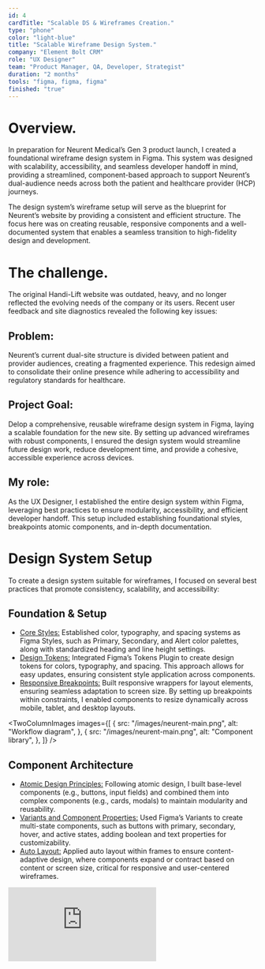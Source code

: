 ```yaml
---
id: 4
cardTitle: "Scalable DS & Wireframes Creation."
type: "phone"
color: "light-blue"
title: "Scalable Wireframe Design System."
company: "Element Bolt CRM"
role: "UX Designer"
team: "Product Manager, QA, Developer, Strategist"
duration: "2 months"
tools: "figma, figma, figma"
finished: "true"
---
```


<FullWidthImage
  src="/images/neurent-main.png"
  alt="Element Bolt Dashboard Interface"
/>

# Overview.

In preparation for Neurent Medical’s Gen 3 product launch, I created a foundational wireframe design system in Figma. This system was designed with scalability, accessibility, and seamless developer handoff in mind, providing a streamlined, component-based approach to support Neurent’s dual-audience needs across both the patient and healthcare provider (HCP) journeys.

The design system’s wireframe setup will serve as the blueprint for Neurent’s website by providing a consistent and efficient structure. The focus here was on creating reusable, responsive components and a well-documented system that enables a seamless transition to high-fidelity design and development.

# The challenge.

The original Handi-Lift website was outdated, heavy, and no longer reflected the evolving needs of the company or its users. Recent user feedback and site diagnostics revealed the following key issues:

## Problem:
Neurent’s current dual-site structure is divided between patient and provider audiences, creating a fragmented experience. This redesign aimed to consolidate their online presence while adhering to accessibility and regulatory standards for healthcare.

## Project Goal:
Delop a comprehensive, reusable wireframe design system in Figma, laying a scalable foundation for the new site. By setting up advanced wireframes with robust components, I ensured the design system would streamline future design work, reduce development time, and provide a cohesive, accessible experience across devices.

## My role:
As the UX Designer, I established the entire design system within Figma, leveraging best practices to ensure modularity, accessibility, and efficient developer handoff. This setup included establishing foundational styles, breakpoints atomic components, and in-depth documentation.

# Design System Setup

To create a design system suitable for wireframes, I focused on several best practices that promote consistency, scalability, and accessibility:

## Foundation & Setup

- <u>Core Styles:</u> Established color, typography, and spacing systems as Figma
  Styles, such as Primary, Secondary, and Alert color palettes, along with standardized
  heading and line height settings.
- <u>Design Tokens:</u> Integrated Figma’s Tokens Plugin to create design tokens
  for colors, typography, and spacing. This approach allows for easy updates, ensuring
  consistent style application across components.
- <u>Responsive Breakpoints:</u> Built responsive wrappers for layout elements, ensuring
  seamless adaptation to screen size. By setting up breakpoints within constraints,
  I enabled components to resize dynamically across mobile, tablet, and desktop layouts.

<TwoColumnImages
  images={[
    {
      src: "/images/neurent-main.png",
      alt: "Workflow diagram",
    },
    {
      src: "/images/neurent-main.png",
      alt: "Component library",
    },
  ]}
/>

## Component Architecture

- <u>Atomic Design Principles:</u> Following atomic design, I built base-level components
  (e.g., buttons, input fields) and combined them into complex components (e.g.,
  cards, modals) to maintain modularity and reusability.
- <u>Variants and Component Properties:</u> Used Figma’s Variants to create multi-state
  components, such as buttons with primary, secondary, hover, and active states,
  adding boolean and text properties for customizability.
- <u>Auto Layout:</u> Applied auto layout within frames to ensure content-adaptive
  design, where components expand or contract based on content or screen size, critical
  for responsive and user-centered wireframes.

<div style={{ marginTop: '30px', position: 'relative', width: '100%', maxWidth: '1100px', paddingTop: '56.25%', borderRadius: '10px', overflow: 'hidden', marginLeft: 'auto', marginRight: 'auto' }}>
  <iframe 
    src="https://embed.figma.com/design/h2uduBPcH39Tdkii7Pud9v/Enric-UX-%2F-Product-Design?node-id=2064-7874&embed-host=share"
    style={{ position: 'absolute', top: 0, left: 0, width: '100%', height: '100%', borderRadius: '10px' }}
    frameBorder="0"
    allowFullScreen
  />
</div>

## Scalability & Consistency

- <u>Global Components and Libraries:</u> Set up a Team Library, organizing components
  by type and function with a clear naming convention for easy navigation. This ensures
  all design assets are centralized, making the system scalable for future needs.
- <u>Flexible Component Wrappers:</u> Built wrappers that can hold varying content
  types without altering the main structure, ideal for modals and panels, ensuring
  consistency without rigid layouts.
- <u>Icon System:</u> Designed an icon component system, allowing icons to be swapped
  seamlessly using instance properties, ensuring visual consistency and reducing
  duplication.

## Design System Governance

- <u>Regular Audits & Updates:</u> Established a schedule for periodic audits to ensure the system remains aligned with Neurent’s evolving needs.
- <u>Component Versioning:</u>Used Figma’s Team Library update notifications to document component changes, minimizing workflow disruptions and maintaining alignment across teams.

# Key Deliverables & Impact.

The advanced wireframe design system provided a structured, modular foundation that addressed Neurent’s goals, from enhanced usability to consistent, scalable design elements:

- <u>Unified User Flow:</u> A streamlined layout for patients and HCPs with tailored
  components, improving navigation and engagement.
- <u>Conversion-Ready Layouts:</u> Optimized navigation elements and CTAs within
  wireframes to enhance user experience and encourage conversions.
- <u>Accessible, Responsive Structure:</u> A robust framework that adapts to different
  screen sizes and meets WCAG 2.2 standards, providing an inclusive experience.

<ThreeColumnImages
  images={[
    {
      src: "/images/neurent-wi1.png",
      alt: "Search interface",
    },
    {
      src: "/images/neurent-wi2.png",
      alt: "Chat interface",
    },
    {
      src: "/images/neurent-wi3.png",
      alt: "Control cards",
    },
  ]}
/>

<ThreeColumnImages
  images={[
    {
      src: "/images/neurent-wi4.png",
      alt: "Search interface",
    },
    {
      src: "/images/neurent-wi5.png",
      alt: "Chat interface",
    },
    {
      src: "/images/neurent-wi6.png",
      alt: "Control cards",
    },
  ]}
/>

# Reflection & Next Steps.

This wireframe phase underscored the value of a well-structured, modular design system in accelerating development and ensuring consistency across devices. Moving forward, the high-fidelity phase will apply brand elements to this foundation, creating a polished, accessible digital presence ready for Neurent’s Gen 3 launch.